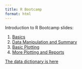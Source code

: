 ```yaml
---
title: R Bootcamp
format: html
---
```


Introduction to R Bootcamp slides: 

1) [Basics](day_1.qmd)
2) [Data Manipulation and Summary](day_3.qmd)
3) [Basic Plotting](day_2.qmd)
4) [More Plotting and Reports](day_4.qmd)

[The data dictionary is here](country_data.qmd)